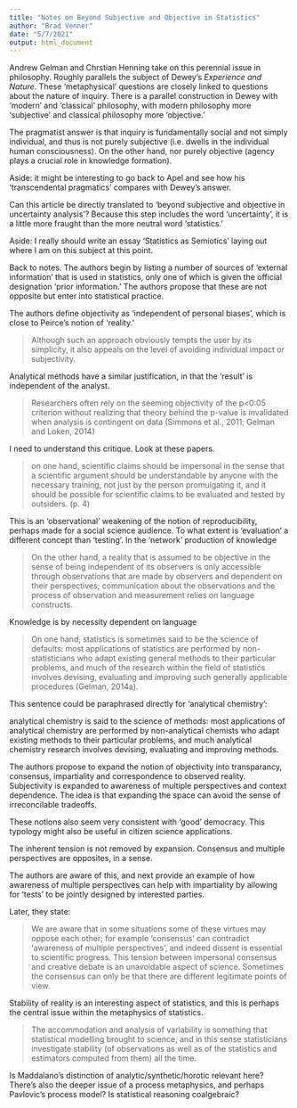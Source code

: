 ```yaml
---
title: "Notes on Beyond Subjective and Objective in Statistics"
author: "Brad Venner"
date: "5/7/2021"
output: html_document
---
```


Andrew Gelman and Chrstian Henning take on this perennial issue in philosophy.  Roughly parallels the subject of Dewey's *Experience and Nature*.  These 'metaphysical' questions are closely linked to questions about the nature of inquiry.  There is a parallel construction in Dewey with 'modern' and 'classical' philosophy, with modern philosophy more 'subjective' and classical philosophy more 'objective.'  

The pragmatist answer is that inquiry is fundamentally social and not simply individual, and thus is not purely subjective (i.e. dwells in the individual human consciousness).  On the other hand, nor purely objective (agency plays a crucial role in knowledge formation).

Aside: it might be interesting to go back to Apel and see how his 'transcendental pragmatics' compares with Dewey's answer.

Can this article be directly translated to 'beyond subjective and objective in uncertainty analysis'?  Because this step includes the word 'uncertainty', it is a little more fraught than the more neutral word 'statistics.'

Aside:  I really should write an essay 'Statistics as Semiotics' laying out where I am on this subject at this point.

Back to notes.  The authors begin by listing a number of sources of 'external information' that is used in statistics, only one of which is given the official designation 'prior information.'  The authors propose that these are not opposite but enter into statistical practice.

The authors define objectivity as 'independent of personal biases', which is close to Peirce's notion of 'reality.'

> Although such an approach obviously tempts the user by its simplicity, it also appeals on the level of avoiding individual impact or subjectivity.

Analytical methods have a similar justification, in that the 'result' is independent of the analyst.

> Researchers often rely on the seeming objectivity of the p<0:05 criterion without realizing that theory behind the p-value is invalidated when analysis is contingent on data (Simmons et al., 2011; Gelman and Loken, 2014)

I need to understand this critique.  Look at these papers.

> on one hand, scientific claims should be impersonal in the sense that a scientific argument should be understandable by anyone with the necessary training, not just by the person promulgating it, and it should be possible for scientific claims to be evaluated and tested by outsiders. (p. 4)

This is an 'observational' weakening of the notion of reproducibility, perhaps made for a social science audience.  To what extent is 'evaluation' a different concept than 'testing'.  In the 'network' production of knowledge  

>On the other hand, a reality that is assumed to be objective in the sense of being independent of its observers is only accessible through observations that are made by observers and dependent on their perspectives; communication about the observations and the process of observation and measurement relies on language constructs.

Knowledge is by necessity dependent on language

> On one hand, statistics is sometimes said to be the science of defaults: most applications of statistics are performed by non-statisticians who adapt existing general methods to their particular problems, and much of the research within the field of statistics involves devising, evaluating and improving such generally applicable procedures (Gelman, 2014a).

This sentence could be paraphrased directly for 'analytical chemistry':  

analytical chemistry is said to the science of methods:   most applications of analytical chemistry are performed by non-analytical chemists who adapt existing methods to their particular problems, and much analytical chemistry research involves devising, evaluating and improving methods.  

The authors propose to expand the notion of objectivity into transparancy, consensus, impartiality and correspondence to observed reality.  Subjectivity is expanded to awareness of multiple perspectives and context dependence.  The idea is that expanding the space can avoid the sense of irreconcilable tradeoffs.  

These notions also seem very consistent with 'good' democracy. This typology might also be useful in citizen science applications.  

The inherent tension is not removed by expansion.  Consensus and multiple perspectives are opposites, in a sense.

The authors are aware of this, and next provide an example of how awareness of multiple perspectives can help with impartiality by allowing for 'tests' to be jointly designed by interested parties.

Later, they state:

> We are aware that in some situations some of these virtues may oppose each other; for example ‘consensus’ can contradict ‘awareness of multiple perspectives’, and indeed dissent is essential to scientific progress. This tension between impersonal consensus and creative debate is an unavoidable aspect of science. Sometimes the consensus can only be that there are different legitimate points of view.

Stability of reality is an interesting aspect of statistics, and this is perhaps the central issue within the metaphysics of statistics.  

> The accommodation and analysis of variability is something that statistical modelling brought to science, and in this sense statisticians investigate stability (of observations as well as of the statistics and estimators computed from them) all the time.

Is Maddalano's distinction of analytic/synthetic/horotic relevant here? There's also the deeper issue of a process metaphysics, and perhaps Pavlovic's process model? Is statistical reasoning coalgebraic?  